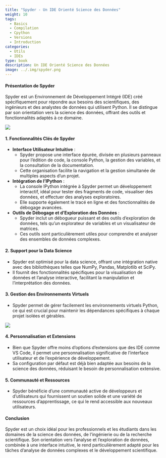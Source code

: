 ```yaml
---
title: "Spyder - Un IDE Orienté Science des Données"
weight: 10
tags:
  - Basics
  - Compilation
  - Cpython
  - Versions
  - Introduction
categories:
  - Utils
  - IDEs
type: book
description: Un IDE Orienté Science des Données
image: ../.img/spyder.png
---
```

#### Présentation de Spyder

Spyder est un Environnement de Développement Intégré (IDE) créé spécifiquement pour répondre aux besoins des scientifiques, des ingénieurs et des analystes de données qui utilisent Python. Il se distingue par son orientation vers la science des données, offrant des outils et fonctionnalités adaptés à ce domaine.

![](.img/spyder1.png)

#### 1. Fonctionnalités Clés de Spyder

- **Interface Utilisateur Intuitive** :
  - Spyder propose une interface épurée, divisée en plusieurs panneaux pour l'édition de code, la console Python, la gestion des variables, et la consultation de la documentation.
  - Cette organisation facilite la navigation et la gestion simultanée de multiples aspects d'un projet.

- **Intégration de l'IPython** :
  - La console IPython intégrée à Spyder permet un développement interactif, idéal pour tester des fragments de code, visualiser des données, et effectuer des analyses exploratoires.
  - Elle supporte également le tracé en ligne et des fonctionnalités de débogage avancées.

- **Outils de Débogage et d'Exploration des Données** :
  - Spyder inclut un débogueur puissant et des outils d'exploration de données, tels qu'un explorateur de variables et un visualisateur de matrices.
  - Ces outils sont particulièrement utiles pour comprendre et analyser des ensembles de données complexes.

#### 2. Support pour la Data Science

- Spyder est optimisé pour la data science, offrant une intégration native avec des bibliothèques telles que NumPy, Pandas, Matplotlib et SciPy.
- Il fournit des fonctionnalités spécifiques pour la visualisation de données et l'analyse interactive, facilitant la manipulation et l'interprétation des données.

#### 3. Gestion des Environnements Virtuels

- Spyder permet de gérer facilement les environnements virtuels Python, ce qui est crucial pour maintenir les dépendances spécifiques à chaque projet isolées et gérables.

![](.img/spyder2.png)


#### 4. Personnalisation et Extensions

- Bien que Spyder offre moins d'options d'extensions que des IDE comme VS Code, il permet une personnalisation significative de l'interface utilisateur et de l'expérience de développement.
- Sa configuration par défaut est déjà bien adaptée aux besoins de la science des données, réduisant le besoin de personnalisation extensive.

#### 5. Communauté et Ressources

- Spyder bénéficie d'une communauté active de développeurs et d'utilisateurs qui fournissent un soutien solide et une variété de ressources d'apprentissage, ce qui le rend accessible aux nouveaux utilisateurs.

#### Conclusion

Spyder est un choix idéal pour les professionnels et les étudiants dans les domaines de la science des données, de l'ingénierie ou de la recherche scientifique. Son orientation vers l'analyse et l'exploration de données, combinée à une interface intuitive, le rend particulièrement adapté pour les tâches d'analyse de données complexes et le développement scientifique.
